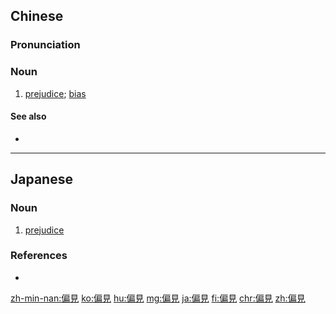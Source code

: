 {{also|偏见}}
==Chinese==
{{zh-forms|s=偏见}}

===Pronunciation===
{{zh-pron
|m=piānjiàn
|c=pin1 gin3
|h=pfs=phiên-kien
|mn=phian-kiàn
|cat=n
}}

===Noun===
{{zh-noun}}

# [[prejudice]]; [[bias]]

====See also====
* {{zh-l|偏執}}

{{zh-cat|Advanced}}

----

==Japanese==
{{ja-kanjitab|へん|けん|yomi=on}}

===Noun===
{{ja-noun|へんけん}}

# [[prejudice]]

===References===
* {{R:Shogakukan}}

[[zh-min-nan:偏見]]
[[ko:偏見]]
[[hu:偏見]]
[[mg:偏見]]
[[ja:偏見]]
[[fi:偏見]]
[[chr:偏見]]
[[zh:偏見]]